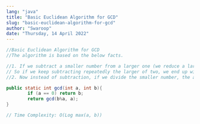 ```yaml
---
lang: "java"
title: "Basic Euclidean Algorithm for GCD"
slug: "basic-euclidean-algorithm-for-gcd"
author: "Swaroop"
date: "Thursday, 14 April 2022"
---
```

```java
//Basic Euclidean Algorithm for GCD 
//The algorithm is based on the below facts. 

//1. If we subtract a smaller number from a larger one (we reduce a larger number), GCD doesn’t change. 
// So if we keep subtracting repeatedly the larger of two, we end up with GCD.
//2. Now instead of subtraction, if we divide the smaller number, the algorithm stops when we find the remainder 0.

public static int gcd(int a, int b){
        if (a == 0) return b;
        return gcd(b%a, a);
}

// Time Complexity: O(Log max(a, b))  
```